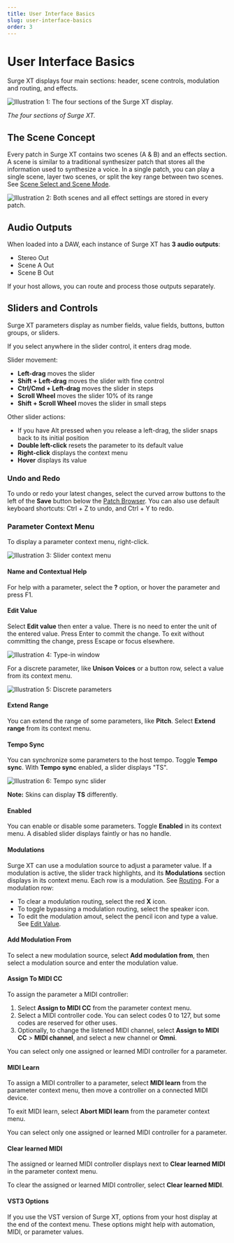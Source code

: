 ```yaml
---
title: User Interface Basics
slug: user-interface-basics
order: 3
---
```


# User Interface Basics

Surge XT displays four main sections: header, scene controls, modulation and routing, and effects.

![Illustration 1: The four sections of the Surge XT display.](/images/manual-xt/Pictures/sections.png)

_The four sections of Surge XT._

## The Scene Concept

Every patch in Surge XT contains two scenes (A & B) and an effects section.
A scene is similar to a traditional synthesizer patch that stores all the information used to synthesize a voice.
In a single patch, you can play a single scene, layer two scenes, or split the key range between two scenes.
See [Scene Select and Scene Mode](#scene-select-and-scene-mode).

![Illustration 2: Both scenes and all effect settings are stored in every patch.](/images/manual-xt/Pictures/illu2.png)

## Audio Outputs

When loaded into a DAW, each instance of Surge XT has **3 audio outputs**:

- Stereo Out
- Scene A Out
- Scene B Out

If your host allows, you can route and process those outputs separately.

## Sliders and Controls

Surge XT parameters display as number fields, value fields, buttons, button groups, or sliders.

If you select anywhere in the slider control, it enters drag mode.

Slider movement:

- **Left-drag** moves the slider
- **Shift + Left-drag** moves the slider with fine control
- **Ctrl/Cmd + Left-drag** moves the slider in steps
- **Scroll Wheel** moves the slider 10% of its range
- **Shift + Scroll Wheel** moves the slider in small steps

Other slider actions:

- If you have Alt pressed when you release a left-drag, the slider snaps back to its initial position
- **Double left-click** resets the parameter to its default value
- **Right-click** displays the context menu
- **Hover** displays its value


### Undo and Redo

To undo or redo your latest changes, select the curved arrow buttons to the left of the **Save** button
below the [Patch Browser](#patch-browser). You can also use default keyboard shortcuts: Ctrl + Z to undo,
and Ctrl + Y to redo.

### Parameter Context Menu

To display a parameter context menu, right-click.

![Illustration 3: Slider context menu](/images/manual-xt/Pictures/slider_context_menu.png)

#### Name and Contextual Help

For help with a parameter, select the **?** option, or hover the parameter and press F1.

#### Edit Value

Select **Edit value** then enter a value. There is no need to enter the unit of the entered value.
Press Enter to commit the change. To exit without committing the change, press Escape or focus elsewhere.

![Illustration 4: Type-in window](/images/manual-xt/Pictures/typein_window.png)

For a discrete parameter, like **Unison Voices** or a button row, select a value from its context menu.

![Illustration 5: Discrete parameters](/images/manual-xt/Pictures/discrete_values.png)

#### Extend Range

You can extend the range of some parameters, like **Pitch**. Select **Extend range** from its context menu.

#### Tempo Sync

You can synchronize some parameters to the host tempo. Toggle **Tempo sync**. With **Tempo sync** enabled,
a slider displays "TS".

![Illustration 6: Tempo sync slider](/images/manual-xt/Pictures/ts_slider.png)

**Note:** Skins can display **TS** differently.

#### Enabled

You can enable or disable some parameters. Toggle **Enabled** in its context menu. A disabled slider
displays faintly or has no handle.

#### Modulations

Surge XT can use a modulation source to adjust a parameter value. If a modulation is active, the slider
track highlights, and its **Modulations** section displays in its context menu. Each row is a modulation.
See [Routing](#routing). For a modulation row:

- To clear a modulation routing, select the red **X** icon.
- To toggle bypassing a modulation routing, select the speaker icon.
- To edit the modulation amout, select the pencil icon and type a value. See [Edit Value](#edit-value).

#### Add Modulation From

To select a new modulation source, select **Add modulation from**, then select a modulation source and
enter the modulation value.

#### Assign To MIDI CC

To assign the parameter a MIDI controller:

1. Select **Assign to MIDI CC** from the parameter context menu.
2. Select a MIDI controller code. You can select codes 0 to 127, but some codes are reserved for other uses.
3. Optionally, to change the listened MIDI channel, select **Assign to MIDI CC** > **MIDI channel**, and
select a new channel or **Omni**.

You can select only one assigned or learned MIDI controller for a parameter.

#### MIDI Learn

To assign a MIDI controller to a parameter, select **MIDI learn** from the parameter context menu, then
move a controller on a connected MIDI device.

To exit MIDI learn, select **Abort MIDI learn** from the parameter context menu.

You can select only one assigned or learned MIDI controller for a parameter.

#### Clear learned MIDI

The assigned or learned MIDI controller displays next to **Clear learned MIDI** in the parameter context menu.

To clear the assigned or learned MIDI controller, select **Clear learned MIDI**.

#### VST3 Options

If you use the VST version of Surge XT, options from your host display at the end of the context menu.
These options might help with automation, MIDI, or parameter values.
